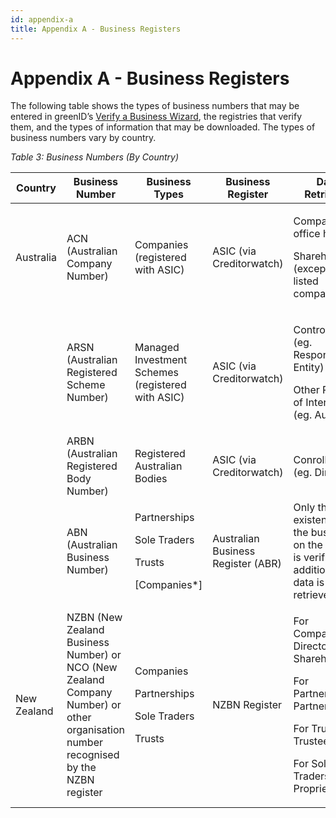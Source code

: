 ```yaml
---
id: appendix-a
title: Appendix A - Business Registers
---
```


# Appendix A - Business Registers

The following table shows the types of business numbers that may be entered in greenID’s [Verify a Business Wizard](https://vixverify.atlassian.net/wiki/spaces/GREEN/pages/492306827/Creating+a+verification+record#Creatingaverificationrecord-figure3), the registries that verify them, and the types of information that may be downloaded. The types of business numbers vary by country.

*Table 3: Business Numbers (By Country)*

| **Country** | **Business Number**                                                                                                                  | **Business Types**                                                       | **Business Register**              | **Data Retrieved**                                                                                                                               |
| ----------- | ------------------------------------------------------------------------------------------------------------------------------------ | ------------------------------------------------------------------------ | ---------------------------------- | ------------------------------------------------------------------------------------------------------------------------------------------------ |
| Australia   | ACN (Australian Company Number)                                                                                                      | Companies (registered with ASIC)                                         | ASIC (via Creditorwatch)           | <p>Company office holders</p><p>Shareholders (except if a listed company)</p>                                                                    |
|             | ARSN (Australian Registered Scheme Number)                                                                                           | Managed Investment Schemes (registered with ASIC)                        | ASIC (via Creditorwatch)           | <p>Controllers (eg. Responsible Entity)</p><p>Other Parties of Interest (eg. Auditors)</p>                                                       |
|             | ARBN (Australian Registered Body Number)                                                                                             | Registered Australian Bodies                                             | ASIC (via Creditorwatch)           | Conrollers (eg. Directors)                                                                                                                       |
|             | ABN (Australian Business Number)                                                                                                     | <p>Partnerships</p><p>Sole Traders</p><p>Trusts</p><p>\[Companies\*]</p> | Australian Business Register (ABR) | Only the existence of the business on the register is verified. No additional data is retrieved.                                                 |
| New Zealand | NZBN (New Zealand Business Number) or NCO (New Zealand Company Number) or other organisation number recognised by the NZBN register  | <p>Companies</p><p>Partnerships</p><p>Sole Traders</p><p>Trusts</p>      | NZBN Register                      | <p>For Companies: Directors, Shareholders</p><p>For Partnerships\*: Partners</p><p>For Trusts\*: Trustees</p><p>For Sole Traders: Proprietor</p> |
